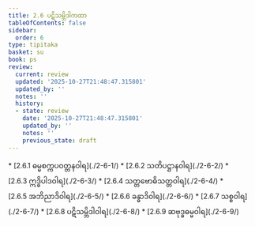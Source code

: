 ```yaml
---
title: 2.6 ပဋိသမ္ဘိဒါကထာ
tableOfContents: false
sidebar:
  order: 6
type: tipitaka
basket: su
book: ps
review:
  current: review
  updated: '2025-10-27T21:48:47.315801'
  updated_by: ''
  notes: ''
  history:
  - state: review
    date: '2025-10-27T21:48:47.315801'
    updated_by: ''
    notes: ''
    previous_state: draft
---
```



<ReviewStatus review={frontmatter.review} showDetails={true} />

<HypothesisAnnotation frontmatter={frontmatter} />

<DynamicBreadcrumb />



<TableOfContents book="ps" section="2.6">
* [2.6.1 ဓမ္မစက္ကပဝတ္တနဝါရ](./2-6-1/)
* [2.6.2 သတိပဋ္ဌာနဝါရ](./2-6-2/)
* [2.6.3 ဣဒ္ဓိပါဒဝါရ](./2-6-3/)
* [2.6.4 သတ္တဗောဓိသတ္တဝါရ](./2-6-4/)
* [2.6.5 အဘိညာဒိဝါရ](./2-6-5/)
* [2.6.6 ခန္ဓာဒိဝါရ](./2-6-6/)
* [2.6.7 သစ္စဝါရ](./2-6-7/)
* [2.6.8 ပဋိသမ္ဘိဒါဝါရ](./2-6-8/)
* [2.6.9 ဆဗုဒ္ဓဓမ္မဝါရ](./2-6-9/)
</TableOfContents>